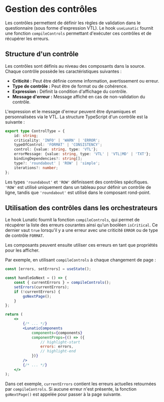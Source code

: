 # Gestion des contrôles

Les contrôles permettent de définir les règles de validation dans le questionnaire (sous forme d'expression VTL). Le hook `useLunatic` fournit une fonction `compileControls` permettant d'exécuter ces contrôles et de récupérer les erreurs.

## Structure d'un contrôle

Les contrôles sont définis au niveau des composants dans la source. Chaque contrôle possède les caractéristiques suivantes :

- **Criticité :** Peut être définie comme information, avertissement ou erreur.
- **Type de contrôle :** Peut être de format ou de cohérence.
- **Expression :** Définit la condition d'affichage du contrôle.
- **Message d'erreur :** Message affiché en cas de non-validation du contrôle.

L'expression et le message d'erreur peuvent être dynamiques et personnalisées via le VTL. La structure TypeScript d'un contrôle est la suivante :

```ts
export type ControlType = {
    id: string;
    criticality: 'INFO' | 'WARN' | 'ERROR';
    typeOfControl: 'FORMAT' | 'CONSISTENCY';
    control: {value: string, type: 'VTL'};
    errorMessage: {value: string, type: 'VTL' | 'VTL|MD' | 'TXT'};
    bindingDependencies?: string[];
    type?: 'roundabout' | 'ROW' | 'simple';
    iterations?: number;
};
```

Les types `'roundabout'` et `'ROW'` définissent des contrôles spécifiques. `'ROW'` est utilisé uniquement dans un tableau pour définir un contrôle de ligne, tandis que `'roundabout'` est utilisé dans le composant rond-point.

## Utilisation des contrôles dans les orchestrateurs

Le hook Lunatic fournit la fonction `compileControls`, qui permet de récupérer la liste des erreurs courantes ainsi qu'un booléen `isCritical`. Ce dernier vaut `true` lorsqu'il y a une erreur avec une criticité `ERROR` ou de type de contrôle `FORMAT`.

Les composants peuvent ensuite utiliser ces erreurs en tant que propriétés pour les afficher.

Par exemple, en utilisant `compileControls` à chaque changement de page :

```jsx
const [errors, setErrors] = useState();

const handleGoNext = () => {
    const { currentErrors } = compileControls();
    setErrors(currentErrors);
    if (!currentErrors) {
        goNextPage();
    }
};

return (
    <>
        {/* ... */}
        <LunaticComponents
            components={components}
            componentProps={() => ({
                // highlight-start
                errors: errors,
                // highlight-end
            })}
        />
        {/* ... */}
    </>
);
```

Dans cet exemple, `currentErrors` contient les erreurs actuelles retournées par `compileControls`. Si aucune erreur n'est présente, la fonction `goNextPage()` est appelée pour passer à la page suivante.
